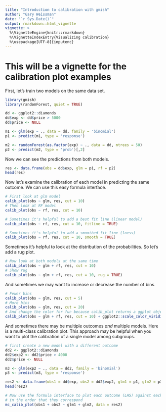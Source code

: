 ```yaml
---
title: "Introduction to calibration with gmish"
author: "Gary Weissman"
date: "`r Sys.Date()`"
output: rmarkdown::html_vignette
vignette: >
  %\VignetteEngine{knitr::rmarkdown}
  %\VignetteIndexEntry{Visualizing calibration}
  %\usepackage[UTF-8]{inputenc}
---
```


# This will be a vignette for the calibration plot examples

First, let's train two models on the same data set.

```r
library(gmish)
library(randomForest, quiet = TRUE)

dd <- ggplot2::diamonds
dd$exp <- dd$price > 5000
dd$price <- NULL

m1 <- glm(exp ~ ., data = dd, family = 'binomial')
p1 <- predict(m1, type = 'response')

m2 <- randomForest(as.factor(exp) ~ ., data = dd, ntrees = 50)
p2 <- predict(m2, type = 'prob')[,2]

```

Now we can see the predictions from both models.

```r
res <- data.frame(obs = dd$exp, glm = p1, rf = p2)
head(res)
```

Now let's examine the calibration of each model in predicting the same outcome. We can use this easy formula interface.

```r
# First look at glm model
calib_plot(obs ~ glm, res, cut = 10)
# Then look at RF model
calib_plot(obs ~ rf, res, cut = 10)

# Sometimes it's helpful to add a best fit line (linear model)
calib_plot(obs ~ rf, res, cut = 10, fitline = TRUE)

# Sometimes it's helpful to add a smoothed fit line (loess)
calib_plot(obs ~ rf, res, cut = 10, smooth = TRUE)

```

Sometimes it's helpful to look at the distribution of the probabilities. So let's add a rug plot.

```r
# Now look at both models at the same time
calib_plot(obs ~ glm + rf, res, cut = 10)
# Show rug
calib_plot(obs ~ glm + rf, res, cut = 10, rug = TRUE)
```

And sometimes we may want to increase or decrease the number of bins.

```r
# Fewer bins
calib_plot(obs ~ glm, res, cut = 5)
# More bins
calib_plot(obs ~ glm, res, cut = 20)
# And change the color for fun because calib_plot returns a ggplot object
calib_plot(obs ~ glm + rf, res, cut = 10) + ggplot2::scale_color_viridis_d()
```

And sometimes there may be multiple outcomes *and* multiple models. Here is a multi-class calibration plot. This approach may be helpful when you want to plot the calibration of a single model among subgroups.

```r
# first create a new model with a different outcome
dd2 <- ggplot2::diamonds
dd2$exp2 <- dd2$price > 4000
dd2$price <- NULL

m3 <- glm(exp2 ~ ., data = dd2, family = 'binomial')
p3 <- predict(m3, type = 'response')

res2 <- data.frame(obs1 = dd$exp, obs2 = dd2$exp2, glm1 = p1, glm2 = p3)
head(res2)

# Now use the formula interface to plot each outcome (LHS) against each prediction (RHS)
# in the order that they correspond
mc_calib_plot(obs1 + obs2 ~ glm1 + glm2, data = res2)

```
